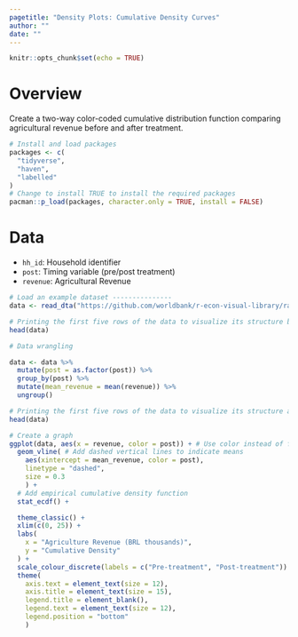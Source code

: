 ```yaml
---
pagetitle: "Density Plots: Cumulative Density Curves"
author: ""
date: ""
---
```



```r
knitr::opts_chunk$set(echo = TRUE)
```

# Overview 

Create a two-way color-coded cumulative distribution function comparing agricultural revenue before and after treatment.


```r
# Install and load packages
packages <- c(
  "tidyverse",
  "haven",
  "labelled"
)
# Change to install TRUE to install the required packages
pacman::p_load(packages, character.only = TRUE, install = FALSE)
```

# Data 

- `hh_id`: Household identifier
- `post`: Timing variable (pre/post treatment)
- `revenue`: Agricultural Revenue

```r
# Load an example dataset ---------------
data <- read_dta("https://github.com/worldbank/r-econ-visual-library/raw/master/Library/Data/DensityCDF.dta")

# Printing the first five rows of the data to visualize its structure before data wrangling
head(data)
```

```r
# Data wrangling

data <- data %>%
  mutate(post = as.factor(post)) %>%
  group_by(post) %>%
  mutate(mean_revenue = mean(revenue)) %>%
  ungroup()

# Printing the first five rows of the data to visualize its structure after data wrangling
head(data)
```

```r
# Create a graph 
ggplot(data, aes(x = revenue, color = post)) + # Use color instead of fill for the CDF
  geom_vline( # Add dashed vertical lines to indicate means
    aes(xintercept = mean_revenue, color = post), 
    linetype = "dashed", 
    size = 0.3
    ) +
  # Add empirical cumulative density function
  stat_ecdf() + 

  theme_classic() +
  xlim(c(0, 25)) +
  labs(
    x = "Agriculture Revenue (BRL thousands)",
    y = "Cumulative Density"
  ) +
  scale_colour_discrete(labels = c("Pre-treatment", "Post-treatment")) + # Color-code by treatment status
  theme(
    axis.text = element_text(size = 12),
    axis.title = element_text(size = 15),
    legend.title = element_blank(),
    legend.text = element_text(size = 12),
    legend.position = "bottom"
    )

```
